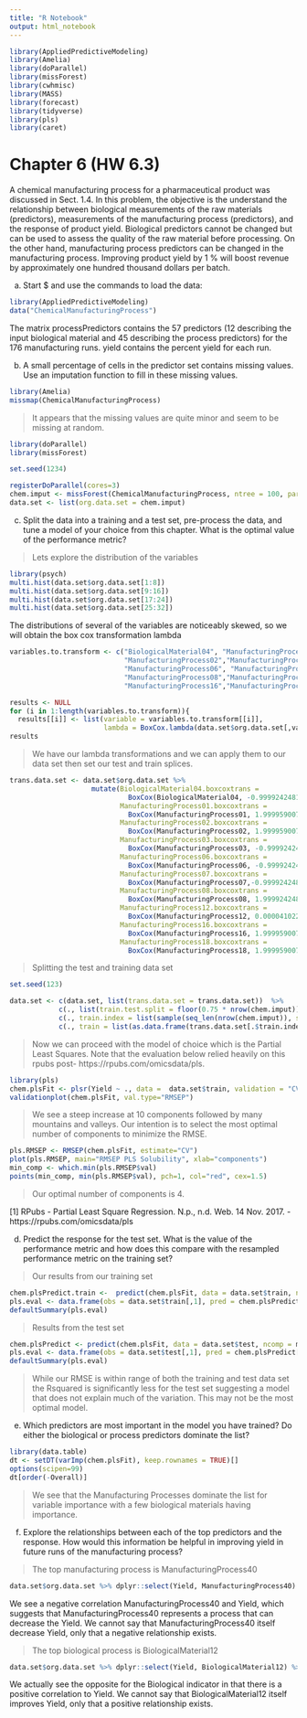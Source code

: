 ```yaml
---
title: "R Notebook"
output: html_notebook
---
```


```r
library(AppliedPredictiveModeling)
library(Amelia)
library(doParallel)
library(missForest)
library(cwhmisc)
library(MASS)
library(forecast)
library(tidyverse)
library(pls)
library(caret)
```

# Chapter 6 (HW 6.3)

A chemical manufacturing process for a pharmaceutical product was discussed in Sect. 1.4. In this problem, the objective is the understand the relationship between biological measurements of the raw materials (predictors), measurements of the manufacturing process (predictors), and the response of product yield. Biological predictors cannot be changed but can be used to assess the quality of the raw material before processing. On the other hand, manufacturing process predictors can be changed in the manufacturing process. Improving product yield by 1 % will boost revenue by approximately one hundred thousand dollars per batch. 

a. Start $ and use the commands to load the data:

```r
library(AppliedPredictiveModeling)
data("ChemicalManufacturingProcess")
```

The matrix processPredictors contains the 57 predictors (12 describing the input biological material and 45 describing the process predictors) for the 176 manufacturing runs. yield contains the percent yield for each run.

b. A small percentage of cells in the predictor set contains missing values. Use an imputation function to fill in these missing values.

```r
library(Amelia)
missmap(ChemicalManufacturingProcess)
```
> It appears that the missing values are quite minor and seem to be missing at random. 

```r
library(doParallel)
library(missForest)

set.seed(1234)

registerDoParallel(cores=3)
chem.imput <- missForest(ChemicalManufacturingProcess, ntree = 100, parallelize = "forests")$ximp
data.set <- list(org.data.set = chem.imput)
```

c. Split the data into a training and a test set, pre-process the data, and tune a model of your choice from this chapter. What is the optimal value of the performance metric?

> Lets explore the distribution of the variables

```r
library(psych)
multi.hist(data.set$org.data.set[1:8])
multi.hist(data.set$org.data.set[9:16])
multi.hist(data.set$org.data.set[17:24])
multi.hist(data.set$org.data.set[25:32])
```

The distributions of several of the variables are noticeably skewed, so we will obtain the box cox transformation lambda

```r
variables.to.transform <- c("BiologicalMaterial04", "ManufacturingProcess01",
                            "ManufacturingProcess02","ManufacturingProcess03",
                            "ManufacturingProcess06", "ManufacturingProcess07",
                            "ManufacturingProcess08","ManufacturingProcess12",
                            "ManufacturingProcess16","ManufacturingProcess18") 

results <- NULL
for (i in 1:length(variables.to.transform)){
  results[[i]] <- list(variable = variables.to.transform[[i]],
                       lambda = BoxCox.lambda(data.set$org.data.set[,variables.to.transform[[i]]]))}
results
```

> We have our lambda transformations and we can apply them to our data set then set our test and train splices. 

```r
trans.data.set <- data.set$org.data.set %>% 
                    mutate(BiologicalMaterial04.boxcoxtrans = 
                             BoxCox(BiologicalMaterial04, -0.99992424816297),
                           ManufacturingProcess01.boxcoxtrans = 
                             BoxCox(ManufacturingProcess01, 1.99995900720725),
                           ManufacturingProcess02.boxcoxtrans = 
                             BoxCox(ManufacturingProcess02, 1.99995900720725),
                           ManufacturingProcess03.boxcoxtrans = 
                             BoxCox(ManufacturingProcess03, -0.99992424816297),
                           ManufacturingProcess06.boxcoxtrans = 
                             BoxCox(ManufacturingProcess06, -0.99992424816297),
                           ManufacturingProcess07.boxcoxtrans = 
                             BoxCox(ManufacturingProcess07,-0.99992424816297),
                           ManufacturingProcess08.boxcoxtrans = 
                             BoxCox(ManufacturingProcess08, 1.99992424816297),
                           ManufacturingProcess12.boxcoxtrans = 
                             BoxCox(ManufacturingProcess12, 0.0000410225926326142),
                           ManufacturingProcess16.boxcoxtrans = 
                             BoxCox(ManufacturingProcess16, 1.99995900720725),
                           ManufacturingProcess18.boxcoxtrans = 
                             BoxCox(ManufacturingProcess18, 1.99995900720725))
```

> Splitting the test and training data set 

```r
set.seed(123)
```

```r
data.set <- c(data.set, list(trans.data.set = trans.data.set))  %>% 
            c(., list(train.test.split = floor(0.75 * nrow(chem.imput)))) %>% 
            c(., train.index = list(sample(seq_len(nrow(chem.imput)), size = .$train.test.split))) %>%
            c(., train = list(as.data.frame(trans.data.set[.$train.index,])), test = list(as.data.frame(trans.data.set[-.$train.index,])))
```

> Now we can proceed with the model of choice which is the Partial Least Squares. Note that the evaluation below relied heavily on this rpubs post- https://rpubs.com/omicsdata/pls.

```r
library(pls)
chem.plsFit <- plsr(Yield ~ ., data =  data.set$train, validation = "CV")
validationplot(chem.plsFit, val.type="RMSEP")
```

> We see a steep increase at 10 components followed by many mountains and valleys. Our intention is to select the most optimal number of components to minimize the RMSE. 

```r
pls.RMSEP <- RMSEP(chem.plsFit, estimate="CV") 
plot(pls.RMSEP, main="RMSEP PLS Solubility", xlab="components")
min_comp <- which.min(pls.RMSEP$val)
points(min_comp, min(pls.RMSEP$val), pch=1, col="red", cex=1.5)
```

> Our optimal number of components is 4. 

[1] RPubs - Partial Least Square Regression. N.p., n.d. Web. 14 Nov. 2017. - https://rpubs.com/omicsdata/pls


d. Predict the response for the test set. What is the value of the performance metric and how does this compare with the resampled performance metric on the training set?

> Our results from our training set 

```r
chem.plsPredict.train <-  predict(chem.plsFit, data = data.set$train, ncomp = min_comp)
pls.eval <- data.frame(obs = data.set$train[,1], pred = chem.plsPredict.train[,1,1])
defaultSummary(pls.eval)
```

> Results from the test set

```r
chem.plsPredict <- predict(chem.plsFit, data = data.set$test, ncomp = min_comp)
pls.eval <- data.frame(obs = data.set$test[,1], pred = chem.plsPredict[,1,1])
defaultSummary(pls.eval)
```

> While our RMSE is within range of both the training and test data set the Rsquared is significantly less for the test set suggesting a model that does not explain much of the variation. This may not be the most optimal model. 

e. Which predictors are most important in the model you have trained? Do either the biological or process predictors dominate the list?

```r
library(data.table)
dt <- setDT(varImp(chem.plsFit), keep.rownames = TRUE)[]
options(scipen=99)
dt[order(-Overall)]
```

> We see that the Manufacturing Processes dominate the list for variable importance with a few biological materials having importance.  

f. Explore the relationships between each of the top predictors and the response. How would this information be helpful in improving yield in future runs of the manufacturing process?

> The top manufacturing process is ManufacturingProcess40

```r
data.set$org.data.set %>% dplyr::select(Yield, ManufacturingProcess40) %>% cor() %>% .[2]
```

We see a negative correlation ManufacturingProcess40 and Yield, which suggests that ManufacturingProcess40 represents a process that can decrease the Yield. We cannot say that ManufacturingProcess40 itself decrease Yield, only that a negative relationship exists. 

> The top biological process is BiologicalMaterial12

```r
data.set$org.data.set %>% dplyr::select(Yield, BiologicalMaterial12) %>% cor() %>% .[2]
```

We actually see the opposite for the Biological indicator in that there is a positive correlation to Yield. We cannot say that BiologicalMaterial12 itself improves Yield, only that a positive relationship exists. 
